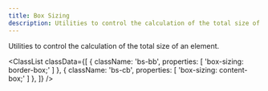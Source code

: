 ```yaml
---
title: Box Sizing
description: Utilities to control the calculation of the total size of an element.
---
```



Utilities to control the calculation of the total size of an element.

<ClassList
  classData={[
    {
      className: 'bs-bb',
      properties: [
        'box-sizing: border-box;'
      ]
    },
    {
      className: 'bs-cb',
      properties: [
        'box-sizing: content-box;'
      ]
    },
  ]}
/>

